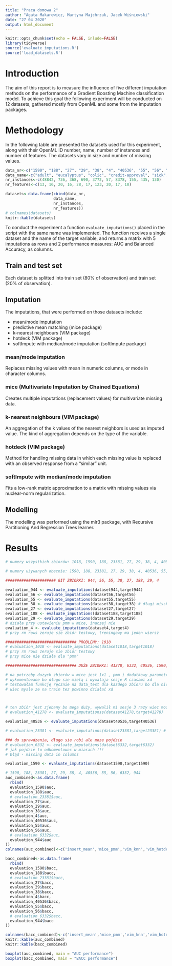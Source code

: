 ```yaml
---
title: "Praca domowa 2"
author: "Agata Makarewicz, Martyna Majchrzak, Jacek Wiśniewski"
date: "27 04 2020"
output: html_document
---
```


```r
knitr::opts_chunk$set(echo = FALSE, inlude=FALSE)
library(tidyverse)
source('evaluate_imputations.R')
source('load_datasets.R')
```


# Introduction 

The aim of this report is to measure the influence of five different imputation methods on the performance of a Gradient Boosting Machine classification model. To achieve this goal the following experiment will be conducted on 12 datasets, gathered mostly from OpenML and some from the imputation packages. 

# Methodology 

In the following table are presented the datasets used for this experiment, along with their OpenML ID number, name, number of instances and number of features. The datasets vary in size and number of missing values.


```r
data_nr<-c("1590", "188", "27", "29", "38", "4", "40536", "55", "56", "944")
data_name<-c("adult", "eucalyptus", "colic", "credit-approval", "sick", "labor", "SpeedDating", "hepatitis", "vote", "echoMonths" )
nr_instances<-c(48842, 736, 368, 690, 3772, 57, 8378, 155, 435, 130)
nr_features<-c(13, 16, 20, 16, 28, 17, 123, 20, 17, 10)

datasets<-data.frame(cbind(data_nr, 
                     data_name, 
                     nr_instances, 
                     nr_features))
# colnames(datasets)
knitr::kable(datasets)
```

To conduct the experiment a function `evaluate_imputations()` placed in the script with the same name was implemented. The function receives a single dataset and the name of the target variable, and returns a matrix with 5 imputations as rows and 2 performance measures: AUC and Balanced Accuracy, as columns.


## Train and test set

Each dataset is splitted into train set (80% of observation) and train set (20% of observation).

## Imputation

The imputations, that were performed on those datasets include:

 - mean/mode imputation
 - predictive mean matching (mice package)
 - k-nearest neighbours (VIM package)
 - hotdeck (VIM package)
 - softImpute with median/mode imputation (softImpute package)

### mean/mode imputation 

Replaces missing values with mean in numeric columns, or mode in character columns.

### mice (Multivariate Imputation by Chained Equations)

Creates multiple imputations (replacement values) for multivariate missing data.

### k-nearest neighbours (VIM package)

An aggregation of the k values of the nearest neighbors is used as imputed value. The kind
of aggregation depends on the type of the variable.

### hotdeck (VIM package)

Method for handling missing data in which each missing value is replaced with an observed response from a “similar” unit.

### softImpute with median/mode imputation

Fits a low-rank matrix approximation to a matrix with missing values via nuclear-norm regularization.

## Modelling 

The modelling was performed using the mlr3 package, with Recursive Partitioning And Regression Trees learner.


# Results

```r
# numery wszystkich zbiorów: 1018, 1590, 188, 23381, 27, 29, 38, 4, 40536, 41278, 55, 56, 6332, 944

# numery używanych obecnie: 1590, 188, 23381, 27, 29, 38, 4, 40536, 55, 56, 6332, 944

###################### GIT ZBIORKI: 944, 56, 55, 38, 27, 188, 29, 4

evaluation_944 <- evaluate_imputations(dataset944,target944)
evaluation_56 <- evaluate_imputations(dataset56,target56) 
evaluation_55 <- evaluate_imputations(dataset55,target55)
evaluation_38 <- evaluate_imputations(dataset38,target38) # długi missForest 
evaluation_27 <- evaluate_imputations(dataset27,target27)
evaluation_188 <- evaluate_imputations(dataset188,target188)
evaluation_29 <- evaluate_imputations(dataset29,target29) 
# działa przy ustawieniu pmm w mice, inaczej nie
evaluation_4 <- evaluate_imputations(dataset4,target4) 
# przy rm rows zeruje sie zbiór testowy, treningowy ma jeden wiersz 

############################### PROBLEMY: 1018
# evaluation_1018 <- evaluate_imputations(dataset1018,target1018)
# przy rm rows zeruje sie zbiór testowy
# przy mice nie działa dla "pmm"


```

```r

############################### DUŻE ZBIORKI: 41278, 6332, 40536, 1590, 23381

# na potrzeby duzych zbiorów w mice jest 1x1 , pmm i dodatkowy parametr zeby te weights sie nie wywalało 
# wykomentowane bo długo sie mielą i wywalaja sesje R czasami xd
# testowałam funkcję ręcznie na data_test dla kazdego zbioru bo dla nich jeszcze w miare sie robiło
# wiec mysle ze na train tez powinno działać xd



# ten zbiór jest zjebany bo mega duży, wywalił mi sesje 3 razy wiec moze go olejmy 
# evaluation_41278 <- evaluate_imputationss(dataset41278,target41278) 

```

```r
evaluation_40536 <- evaluate_imputations(dataset40536,target40536) 
```

```r
# evaluation_23381 <- evaluate_imputations(dataset23381,target23381) # nie działa :( 
```

```r
### do sprawdzenia, długo sie robi ale moze pojdzie 
# evaluation_6332 <- evaluate_imputations(dataset6332,target6332) 
# jak pojdzie to odkomentowac w miarach !!!
# błąd - missing data in columns
```

```r
evaluation_1590 <- evaluate_imputations(dataset1590,target1590) 
```

```r
# 1590, 188, 23381, 27, 29, 38, 4, 40536, 55, 56, 6332, 944
auc_combined<-as.data.frame(
  rbind(
  evaluation_1590$auc,
  evaluation_188$auc,
  # evaluation_23381$auc,
  evaluation_27$auc,
  evaluation_29$auc,
  evaluation_38$auc,
  evaluation_4$auc,
  evaluation_40536$auc,
  evaluation_55$auc,
  evaluation_56$auc,
  # evaluation_6332$auc,
  evaluation_944$auc
))
colnames(auc_combined)<-c('insert_mean','mice_pmm','vim_knn','vim_hotdeck','softImpute')

bacc_combined<-as.data.frame(
  rbind(
  evaluation_1590$bacc,
  evaluation_188$bacc,
  # evaluation_23381$bacc,
  evaluation_27$bacc,
  evaluation_29$bacc,
  evaluation_38$bacc,
  evaluation_4$bacc,
  evaluation_40536$bacc,
  evaluation_55$bacc,
  evaluation_56$bacc,
  # evaluation_6332$bacc,
  evaluation_944$bacc
))

colnames(bacc_combined)<-c('insert_mean','mice_pmm','vim_knn','vim_hotdeck','softImpute')
knitr::kable(auc_combined)
knitr::kable(bacc_combined)

boxplot(auc_combined, main = "AUC performance")
boxplot(bacc_combined, main = "BACC performance")
```


